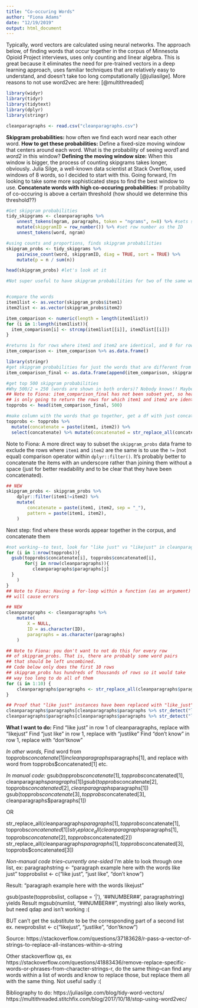 ```yaml
---
title: "Co-occuring Words"
author: "Fiona Adams"
date: "12/19/2019"
output: html_document
---
```


Typically, word vectors are calculated using neural networks. The approach below, of finding words that occur together in the corpus of Minnesota Opioid Project interviews, uses only counting and linear algebra. This is great because it eliminates the need for pre-trained vectors in a deep learning approach, uses familiar techniques that are relatively easy to understand, and doesn't take too long computationally [@juliasilge]. More reasons to not use word2vec are here: [@multithreaded]

```r
library(widyr)
library(tidyr)
library(tidytext)
library(dplyr)
library(stringr)

cleanparagraphs <- read.csv("cleanparagraphs.csv")
```

**Skipgram probabilities:** how often we find each word near each other word.
**How to get these probabilities:** Define a fixed-size moving window that centers around each word. What is the probability of seeing *word1* and *word2* in this window?
**Defining the moving window size:** When this window is bigger, the process of counting skipgrams takes longer, obviously. Julia Silge, a well-known data scientist at Stack Overflow, used windows of 8 words, so I decided to start with this. Going forward, I'm looking to take some more sophisticated steps to find the best window to use.
**Concatenate words with high co-occuring probabilities:** If probability of co-occuring is above a certain threshold (how should we determine this threshold??) 

```r
#Get skipgram probabilities
tidy_skipgrams <- cleanparagraphs %>%
    unnest_tokens(ngram, paragraphs, token = "ngrams", n=8) %>% #sets sliding window of 8
    mutate(skipgramID = row_number()) %>% #set row number as the ID
    unnest_tokens(word, ngram)

#using counts and proportions, finds skipgram probabilities
skipgram_probs <- tidy_skipgrams %>%
    pairwise_count(word, skipgramID, diag = TRUE, sort = TRUE) %>%
    mutate(p = n / sum(n))

head(skipgram_probs) #let's look at it 
```

```r
#Not super useful to have skipgram probabilities for two of the same word, ex. going going, so let's just find the probabilities for the words that are different


#compare the words
item1list <- as.vector(skipgram_probs$item1)
item2list <- as.vector(skipgram_probs$item2)

item_comparison <- numeric(length = length(item1list))
for (i in 1:length(item1list)){
  item_comparison[i] <- strcmp(item1list[[i]], item2list[[i]])
}

#returns 1s for rows where item1 and item2 are identical, and 0 for rows where item1 and item 2 are different
item_comparison <- item_comparison %>% as.data.frame()
```

```r
library(stringr)
#get skipgram probabilities for just the words that are different from each other
item_comparison_final <- as.data.frame(append(item_comparison, skipgram_probs)) %>% filter(. == 0)

#get top 500 skipgram probabilities
#Why 500/2 = 250 (words are shown in both orders)? Nobody knows!! Maybe make this better!!
## Note to Fiona: item_comparison_final has not been subset yet, so head()
## is only going to return the rows for which item1 and item2 are identical
topprobs <- head(item_comparison_final, 500) 

#make column with the words that go together, get a df with just concatenatable words + concatenated words
topprobs <- topprobs %>% 
  mutate(concatenate = paste(item1, item2)) %>% 
  select(concatenate) %>% mutate(concatenated = str_replace_all(concatenate, " ", ""))
```

Note to Fiona: A more direct way to subset the `skipgram_probs` data frame to exclude the rows where `item1` and `item2` are the same is to use the `!=` (not equal) comparison operator within `dplyr::filter()`. It's probably better to concatenate the items with an underscore rather than joining them without a space (just for better readability and to be clear that they have been concatenated).

```r
## NEW
skipgram_probs <- skipgram_probs %>%
    dplyr::filter(item1!=item2) %>%
    mutate(
        concatenate = paste(item1, item2, sep = "_"),
        pattern = paste(item1, item2),
    )
```

Next step: find where these words appear together in the corpus, and concatenate them
```r
#not working--to test, look for "like just" vs "likejust" in cleanparagraphs.
for (i in 1:nrow(topprobs)){
  gsub(topprobs$concatenate[i], topprobs$concatenated[i],
       for(j in nrow(cleanparagraphs)){
          cleanparagraphs$paragraphs[j]
  }
    )
}
## Note to Fiona: Having a for-loop within a function (as an argument)
## will cause errors
```

```r
## NEW
cleanparagraphs <- cleanparagraphs %>%
    mutate(
        X = NULL,
        ID = as.character(ID),
        paragraphs = as.character(paragraphs)
    )

## Note to Fiona: you don't want to not do this for every row
## of skipgram_probs. That is, there are probably some word pairs
## that should be left uncombined.
## Code below only does the first 10 rows
## skipgram_probs has hundreds of thousands of rows so it would take
## way too long to do all of them
for (i in 1:10) {
    cleanparagraphs$paragraphs <- str_replace_all(cleanparagraphs$paragraphs, skipgram_probs$pattern[i], skipgram_probs$concatenate[i])
}

## Proof that "like just" instances have been replaced with "like_just"
cleanparagraphs$paragraphs[cleanparagraphs$paragraphs %>% str_detect("like just")]
cleanparagraphs$paragraphs[cleanparagraphs$paragraphs %>% str_detect("like_just")]
```

**What I want to do:**
Find "like just"  in row 1 of cleanparagraphs, replace with "likejust"
Find "just like" in row 1, replace with "justlike"
Find "don't know" in row 1, replace with "don'tknow"

*In other words,*
Find word from topprobs$concatenate[1] in cleanparagraphs$paragraphs[1], and replace with word from topprobs$concatenated[1]
etc.

*In manual code:*
gsub(topprobs$concatenate[1], topprobs$concatenated[1], cleanparagraphs$paragraphs[1])
gsub(topprobs$concatenate[2], topprobs$concatenated[2], cleanparagraphs$paragraphs[1])
gsub(topprobs$concatenate[3], topprobs$concatenated[3], cleanparagraphs$paragraphs[1])

OR

str_replace_all(cleanparagraphs$paragraphs[1], topprobs$concatenate[1], topprobs$concatenated[1])
str_replace_all(cleanparagraphs$paragraphs[1], topprobs$concatenate[2], topprobs$concatenated[2])
str_replace_all(cleanparagraphs$paragraphs[1], topprobs$concatenated[3], topprobs$concatenated[3])

*Non-manual code tries--currently one-sided*
I'm able to look through one list, ex:
paragraphstring <- "paragraph example here with the words like just"
topprobslist <- c("like just", "just like", "don't know")

Result: "paragraph example here with the words likejust"

gsub(paste(topprobslist, collapse = '|'), '##NUMBER##', paragraphstring) yields Result
mgsub(numlist, "##NUMBER##", mystring) also likely works, but need qdap and isn't working :( 

BUT can't get the substitute to be the corresponding part of a second list ex. newprobslist <- c("likejust", "justlike", "don'tknow")

Source: https://stackoverflow.com/questions/37183628/r-pass-a-vector-of-strings-to-replace-all-instances-within-a-string

Other stackoverflow qs, ex https://stackoverflow.com/questions/41883436/remove-replace-specific-words-or-phrases-from-character-strings-r, do the same thing--can find any words within a list of words and know to replace those, but replace them all with the same thing. Not useful sadly :(

Bibliography to do:
https://juliasilge.com/blog/tidy-word-vectors/
https://multithreaded.stitchfix.com/blog/2017/10/18/stop-using-word2vec/

